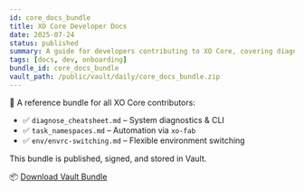 ```yaml
---
id: core_docs_bundle
title: XO Core Developer Docs
date: 2025-07-24
status: published
summary: A guide for developers contributing to XO Core, covering diagnostics, namespace tasks, and environment setup.
tags: [docs, dev, onboarding]
bundle_id: core_docs_bundle
vault_path: /public/vault/daily/core_docs_bundle.zip
---
```


🧾 A reference bundle for all XO Core contributors:

- ✅ `diagnose_cheatsheet.md` – System diagnostics & CLI
- ✅ `task_namespaces.md` – Automation via `xo-fab`
- ✅ `env/envrc-switching.md` – Flexible environment switching

This bundle is published, signed, and stored in Vault.

📦 [Download Vault Bundle](/vault/daily/core_docs_bundle.zip)
